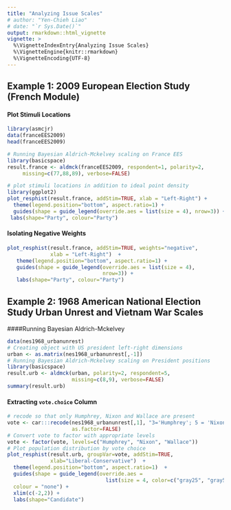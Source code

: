 ```yaml
---
title: "Analyzing Issue Scales"
# author: "Yen-Chieh Liao"
# date: "`r Sys.Date()`"
output: rmarkdown::html_vignette
vignette: >
  %\VignetteIndexEntry{Analyzing Issue Scales}
  %\VignetteEngine{knitr::rmarkdown}
  %\VignetteEncoding{UTF-8}
---
```



## Example 1: 2009 European Election Study (French Module)

#### Plot Stimuli Locations

```r
library(asmcjr)
data(franceEES2009)
head(franceEES2009)
```

```r
# Running Bayesian Aldrich-Mckelvey scaling on France EES 
library(basicspace)
result.france <- aldmck(franceEES2009, respondent=1, polarity=2,
     missing=c(77,88,89), verbose=FALSE)
```

```r
# plot stimuli locations in addition to ideal point density
library(ggplot2)
plot_resphist(result.france, addStim=TRUE, xlab = "Left-Right") +
  theme(legend.position="bottom", aspect.ratio=1) +
  guides(shape = guide_legend(override.aes = list(size = 4), nrow=3)) +
 labs(shape="Party", colour="Party")
```

####  Isolating Negative Weights

```r
plot_resphist(result.france, addStim=TRUE, weights="negative",
              xlab = "Left-Right")  +
   theme(legend.position="bottom", aspect.ratio=1) +
   guides(shape = guide_legend(override.aes = list(size = 4),
                               nrow=3)) +
   labs(shape="Party", colour="Party")
```


## Example 2: 1968 American National Election Study Urban Unrest and Vietnam War Scales

####Running Bayesian Aldrich-Mckelvey
```r
data(nes1968_urbanunrest)
# Creating object with US president left-right dimensions
urban <- as.matrix(nes1968_urbanunrest[,-1])
# Running Bayesian Aldrich-Mckelvey scaling on President positions
library(basicspace)
result.urb <- aldmck(urban, polarity=2, respondent=5,
                     missing=c(8,9), verbose=FALSE)
summary(result.urb)
```
#### Extracting `vote.choice` Column

```r
# recode so that only Humphrey, Nixon and Wallace are present
vote <- car:::recode(nes1968_urbanunrest[,1], "3='Humphrey'; 5 = 'Nixon'; 6 = 'Wallace'; else=NA",
                     as.factor=FALSE)
# Convert vote to factor with appropriate levels
vote <- factor(vote, levels=c("Humphrey", "Nixon", "Wallace"))
# Plot population distribution by vote choice
plot_resphist(result.urb, groupVar=vote, addStim=TRUE,
              xlab="Liberal-Conservative")  +
  theme(legend.position="bottom", aspect.ratio=1)  +
  guides(shape = guide_legend(override.aes =
                                list(size = 4, color=c("gray25", "gray50", "gray75"))),
  colour = "none") +
  xlim(c(-2,2)) +
  labs(shape="Candidate")
```

